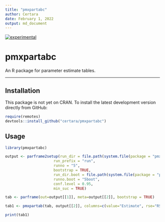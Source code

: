 ```yaml
---
title: "pmxpartabc"
author: Certara
date: February 1, 2022
output: md_document
---
```


[![experimental](http://badges.github.io/stability-badges/dist/experimental.svg)](http://github.com/badges/stability-badges)

# pmxpartabc

An R package for parameter estimate tables.

----

## Installation

This package is not yet on CRAN. To install the latest development version directly from GitHub:

``` r
require(remotes)
devtools::install_github("certara/pmxpartabc")
```

## Usage

```r
library(pmxpartabc)

output <- parframe2setup(run_dir = file.path(system.file(package = "pmxpartabc"), "examples"), 
                      run_prefix = "run", 
                      runno = "5",
                      bootstrap = TRUE,
                      run_dir.boot = file.path(system.file(package = "pmxpartabc"), "examples", "bootstrap_dir2"),
                      runno.boot = "5boot",
                      conf.level = 0.95, 
                      min_suc = TRUE)

tab <- parframe(out=output[[1]], meta=output[[2]], bootstrap = TRUE)  

tab1 <- pmxpartab(tab, output[[2]], columns=c(value="Estimate", rse="RSE%", ci95="95%CI", shrinkage="Shrinkage"))

print(tab1)

```


